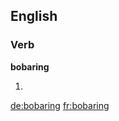 
==English==

===Verb===
'''bobaring'''

# {{present participle of|[[bobar]]}}

[[de:bobaring]]
[[fr:bobaring]]
